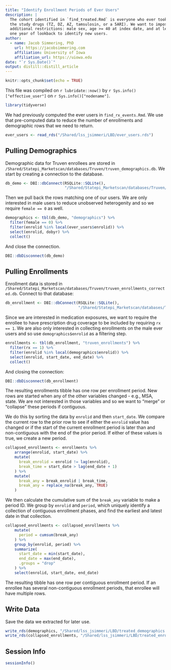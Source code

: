 ```yaml
---
title: "Identify Enrollment Periods of Ever Users"
description: |
  The cohort identified in `find_treated.Rmd` is everyone who ever took one of
  the study drugs (TZ, DZ, AZ, tamsulosin, or a 5ARI). We want to impose three
  additional restrictions: male sex, age >= 40 at index date, and at least 
  one year of lookback to identify new users.
author:
  - name: Jacob Simmering, PhD 
    url: https://jacobsimmering.com
    affiliation: University of Iowa
    affiliation_url: https://uiowa.edu
date: "`r Sys.Date()`"
output: distill::distill_article
---
```


```r
knitr::opts_chunk$set(echo = TRUE)
```

This file was compiled on `r lubridate::now()` by 
``r Sys.info()["effective_user"]`` on `r Sys.info()["nodename"]`. 

```r
library(tidyverse)
```

We had previously computed the ever users in `find_rx_events.Rmd`. We use 
that pre-computed data to reduce the number of enrollments and demographic 
rows that we need to return. 

```r
ever_users <- read_rds("/Shared/lss_jsimmeri/LBD/ever_users.rds")
```

## Pulling Demographics
Demographic data for Truven enrollees are stored in 
`/Shared/Statepi_Marketscan/databases/Truven/truven_demographics.db`. We
start by creating a connection to the database. 

```r
db_demo <- DBI::dbConnect(RSQLite::SQLite(),
                          "/Shared/Statepi_Marketscan/databases/Truven/truven_demographics.db")
```

Then we pull back the rows matching one of our users. We are only interested 
in male users to reduce unobserved heterogenity and so we require `female == 0`
as well.

```r
demographics <- tbl(db_demo, "demographics") %>%
  filter(female == 0) %>%
  filter(enrolid %in% local(ever_users$enrolid)) %>%
  select(enrolid, dobyr) %>%
  collect()
```

And close the connection.

```r
DBI::dbDisconnect(db_demo)
```

## Pulling Enrollments
Enrollment data is stored in 
`/Shared/Statepi_Marketscan/databases/Truven/truven_enrollments_corrected.db`.
Connect to that database:

```r
db_enrollment <- DBI::dbConnect(RSQLite::SQLite(),
                                "/Shared/Statepi_Marketscan/databases/Truven/truven_enrollments_corrected.db")
```

Since we are interested in medication exposures, we want to require the enrollee
to have prescription drug coverage to be included by requiring `rx == 1`. 
We are also only interested in collecting enrollments on the male ever users 
and so use `demographics$enrolid` as a filtering step. 

```r
enrollments <- tbl(db_enrollment, "truven_enrollments") %>%
  filter(rx == 1) %>%
  filter(enrolid %in% local(demographics$enrolid)) %>%
  select(enrolid, start_date, end_date) %>%
  collect()
```

And closing the connection:

```r
DBI::dbDisconnect(db_enrollment)
```

The resulting enrollments tibble has one row per enrollment period. New rows
are started when any of the other variables changed - e.g., MSA, state. We
are not interested in those variables and so we want to "merge" or "collapse"
these periods if contiguous. 

We do this by sorting the data by `enrolid` and then `start_date`. We compare
the current row to the prior row to see if either the `enrolid` value has 
changed or if the start of the current enrollment period is later than and 
non-contiguous with the end of the prior period. If either of these values is
true, we create a new period. 

```r
collapsed_enrollments <- enrollments %>%
    arrange(enrolid, start_date) %>%
    mutate(
      break_enrolid = enrolid != lag(enrolid),
      break_time = start_date > lag(end_date + 1)
    ) %>%
    mutate(
      break_any = break_enrolid | break_time,
      break_any = replace_na(break_any, TRUE)
    )
```

We then calculate the cumulative sum of the `break_any` variable to make a 
period ID. We group by `enrolid` and `period`, which uniquely identify a 
collection of contiguous enrollment phases, and find the earliest and latest
date in that collection. 

```r
collapsed_enrollments <- collapsed_enrollments %>%
    mutate(
      period = cumsum(break_any)
    ) %>%
    group_by(enrolid, period) %>%
    summarize(
      start_date = min(start_date),
      end_date = max(end_date),
      .groups = "drop"
    ) %>%
    select(enrolid, start_date, end_date)
```

The resulting tibble has one row per contiguous enrollment period. If an 
enrollee has several non-contiguous enrollment periods, that enrollee will
have multiple rows.

## Write Data
Save the data we extracted for later use.

```r
write_rds(demographics, "/Shared/lss_jsimmeri/LBD/treated_demographics.rds")
write_rds(collapsed_enrollments, "/Shared/lss_jsimmeri/LBD/treated_enrollments.rds")
```

## Session Info
```r
sessionInfo()
```
